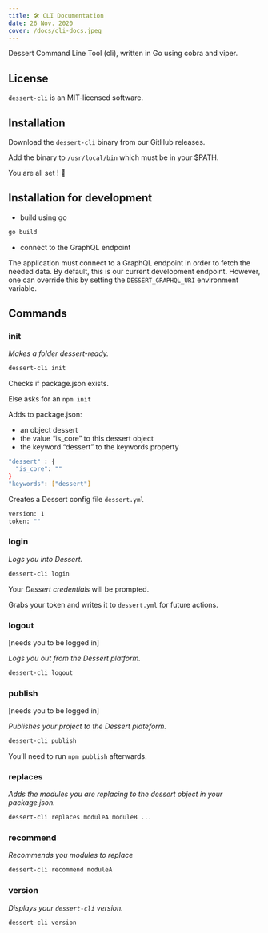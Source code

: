 ```yaml
---
title: 🛠️ CLI Documentation
date: 26 Nov. 2020
cover: /docs/cli-docs.jpeg
---
```


Dessert Command Line Tool (cli), written in Go using cobra and viper.

## License

`dessert-cli` is an MIT-licensed software.

## Installation

Download the `dessert-cli` binary from our GitHub releases.

Add the binary to `/usr/local/bin` which must be in your $PATH.

You are all set ! 🍰

## Installation for development

- build using go

```bash
go build
```

- connect to the GraphQL endpoint

The application must connect to a GraphQL endpoint in order to fetch the needed data. By default, this is our current development endpoint. However, one can override this by setting the `DESSERT_GRAPHQL_URI` environment variable.

## Commands

### **init**

*Makes a folder dessert-ready.*

```bash
dessert-cli init
```

Checks if package.json exists.

Else asks for an `npm init`

Adds to package.json:

- an object dessert
- the value “is_core” to this dessert object
- the keyword “dessert” to the keywords property

```bash
"dessert" : {
  "is_core": ""
}
"keywords": ["dessert"]
```

Creates a Dessert config file `dessert.yml`

```bash
version: 1
token: ""
```

### **login**

*Logs you into Dessert.*

```bash
dessert-cli login
```

Your *Dessert credentials* will be prompted.

Grabs your token and writes it to `dessert.yml` for future actions.

### **logout**

[needs you to be logged in]

*Logs you out from the Dessert platform.*

```bash
dessert-cli logout
```

### **publish**

[needs you to be logged in]

*Publishes your project to the Dessert plateform.*

```bash
dessert-cli publish
```

You’ll need to run `npm publish` afterwards.

### **replaces**

*Adds the modules you are replacing to the dessert object in your package.json.*

```bash
dessert-cli replaces moduleA moduleB ...
```

### **recommend**

*Recommends you modules to replace*

```bash
dessert-cli recommend moduleA
```

### **version**

*Displays your `dessert-cli` version.*

```bash
dessert-cli version
```